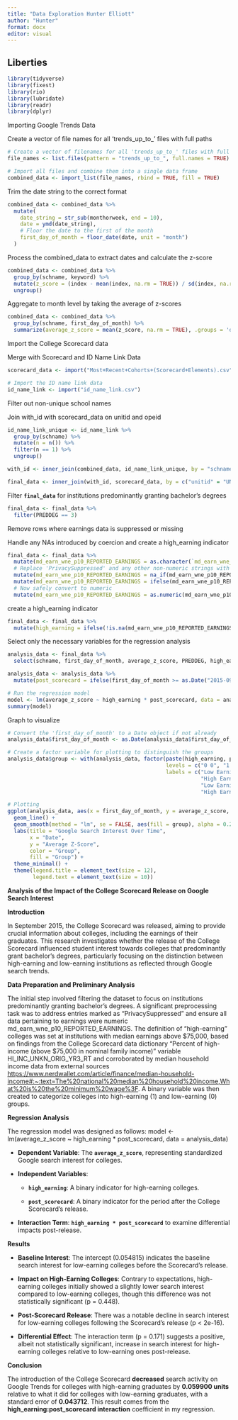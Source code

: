 ```yaml
---
title: "Data Exploration Hunter Elliott"
author: "Hunter"
format: docx
editor: visual
---
```


## 

## Liberties

```r
library(tidyverse)
library(fixest)
library(rio)
library(lubridate)
library(readr)
library(dplyr)

```

Importing Google Trends Data

Create a vector of file names for all 'trends_up_to\_' files with full paths

```r
# Create a vector of filenames for all 'trends_up_to_' files with full paths
file_names <- list.files(pattern = "trends_up_to_", full.names = TRUE)

# Import all files and combine them into a single data frame
combined_data <- import_list(file_names, rbind = TRUE, fill = TRUE)
```

Trim the date string to the correct format

```r
combined_data <- combined_data %>%
  mutate(
    date_string = str_sub(monthorweek, end = 10),
    date = ymd(date_string),
    # Floor the date to the first of the month
    first_day_of_month = floor_date(date, unit = "month")
  )
```

Process the combined_data to extract dates and calculate the z-score

```r
combined_data <- combined_data %>%
  group_by(schname, keyword) %>%
  mutate(z_score = (index - mean(index, na.rm = TRUE)) / sd(index, na.rm = TRUE)) %>%
  ungroup()
```

Aggregate to month level by taking the average of z-scores

```r
combined_data <- combined_data %>%
  group_by(schname, first_day_of_month) %>%
  summarize(average_z_score = mean(z_score, na.rm = TRUE), .groups = 'drop')
```

Import the College Scorecard data

Merge with Scorecard and ID Name Link Data

```r
scorecard_data <- import("Most+Recent+Cohorts+(Scorecard+Elements).csv")

# Import the ID name link data
id_name_link <- import("id_name_link.csv")

```

Filter out non-unique school names

Join with_id with scorecard_data on unitid and opeid

```r
id_name_link_unique <- id_name_link %>%
  group_by(schname) %>%
  mutate(n = n()) %>%
  filter(n == 1) %>%
  ungroup()

with_id <- inner_join(combined_data, id_name_link_unique, by = "schname")

final_data <- inner_join(with_id, scorecard_data, by = c("unitid" = "UNITID", "opeid" = "OPEID"))
```

Filter **`final_data`** for institutions predominantly granting bachelor's degrees

```r
final_data <- final_data %>%
  filter(PREDDEG == 3)
```

Remove rows where earnings data is suppressed or missing

Handle any NAs introduced by coercion and create a high_earning indicator

```r
final_data <- final_data %>%
  mutate(md_earn_wne_p10_REPORTED_EARNINGS = as.character(`md_earn_wne_p10-REPORTED-EARNINGS`)) %>%
  # Replace 'PrivacySuppressed' and any other non-numeric strings with NA
  mutate(md_earn_wne_p10_REPORTED_EARNINGS = na_if(md_earn_wne_p10_REPORTED_EARNINGS, "PrivacySuppressed")) %>%
  mutate(md_earn_wne_p10_REPORTED_EARNINGS = ifelse(md_earn_wne_p10_REPORTED_EARNINGS %in% c("", "NULL"), NA, md_earn_wne_p10_REPORTED_EARNINGS)) %>%
  # Now safely convert to numeric
  mutate(md_earn_wne_p10_REPORTED_EARNINGS = as.numeric(md_earn_wne_p10_REPORTED_EARNINGS))
```

create a high_earning indicator

```r
final_data <- final_data %>%
  mutate(high_earning = ifelse(!is.na(md_earn_wne_p10_REPORTED_EARNINGS) & md_earn_wne_p10_REPORTED_EARNINGS >= 75000, 1, 0))


```

Select only the necessary variables for the regression analysis

```r
analysis_data <- final_data %>%
  select(schname, first_day_of_month, average_z_score, PREDDEG, high_earning, md_earn_wne_p10_REPORTED_EARNINGS)

```

```r
analysis_data <- analysis_data %>%
  mutate(post_scorecard = ifelse(first_day_of_month >= as.Date("2015-09-01"), 1, 0))

```

```r
# Run the regression model
model <- lm(average_z_score ~ high_earning * post_scorecard, data = analysis_data)
summary(model)

```

Graph to visualize

```r
# Convert the 'first_day_of_month' to a Date object if not already
analysis_data$first_day_of_month <- as.Date(analysis_data$first_day_of_month)

# Create a factor variable for plotting to distinguish the groups
analysis_data$group <- with(analysis_data, factor(paste(high_earning, post_scorecard),
                                                  levels = c("0 0", "1 0", "0 1", "1 1"),
                                                  labels = c("Low Earning Pre-Scorecard",
                                                             "High Earning Pre-Scorecard",
                                                             "Low Earning Post-Scorecard",
                                                             "High Earning Post-Scorecard")))

# Plotting
ggplot(analysis_data, aes(x = first_day_of_month, y = average_z_score, color = group)) +
  geom_line() +
  geom_smooth(method = "lm", se = FALSE, aes(fill = group), alpha = 0.2) +
  labs(title = "Google Search Interest Over Time",
       x = "Date",
       y = "Average Z-Score",
       color = "Group",
       fill = "Group") +
  theme_minimal() +
  theme(legend.title = element_text(size = 12),
        legend.text = element_text(size = 10))
```

**Analysis of the Impact of the College Scorecard Release on Google Search Interest**

**Introduction**

In September 2015, the College Scorecard was released, aiming to provide crucial information about colleges, including the earnings of their graduates. This research investigates whether the release of the College Scorecard influenced student interest towards colleges that predominantly grant bachelor's degrees, particularly focusing on the distinction between high-earning and low-earning institutions as reflected through Google search trends.

**Data Preparation and Preliminary Analysis**

The initial step involved filtering the dataset to focus on institutions predominantly granting bachelor's degrees. A significant preprocessing task was to address entries marked as "PrivacySuppressed" and ensure all data pertaining to earnings were numeric md_earn_wne_p10_REPORTED_EARNINGS. The definition of "high-earning" colleges was set at institutions with median earnings above \$75,000, based on findings from the College Scorecard data dictionary "Percent of high-income (above \$75,000 in nominal family income)" variable HI_INC_UNKN_ORIG_YR3_RT and corroborated by median household income data from external sources <https://www.nerdwallet.com/article/finance/median-household-income#:~:text=The%20national%20median%20household%20income,What%20is%20the%20minimum%20wage%3F>. A binary variable was then created to categorize colleges into high-earning (1) and low-earning (0) groups.

**Regression Analysis**

The regression model was designed as follows: model \<- lm(average_z_score \~ high_earning \* post_scorecard, data = analysis_data)

-   **Dependent Variable**: The **`average_z_score`**, representing standardized Google search interest for colleges.

-   **Independent Variables**:

    -   **`high_earning`**: A binary indicator for high-earning colleges.

    -   **`post_scorecard`**: A binary indicator for the period after the College Scorecard's release.

-   **Interaction Term**: **`high_earning * post_scorecard`** to examine differential impacts post-release.

**Results**

-   **Baseline Interest**: The intercept (0.054815) indicates the baseline search interest for low-earning colleges before the Scorecard's release.

-   **Impact on High-Earning Colleges**: Contrary to expectations, high-earning colleges initially showed a slightly lower search interest compared to low-earning colleges, though this difference was not statistically significant (p = 0.448).

-   **Post-Scorecard Release**: There was a notable decline in search interest for low-earning colleges following the Scorecard's release (p \< 2e-16).

-   **Differential Effect**: The interaction term (p = 0.171) suggests a positive, albeit not statistically significant, increase in search interest for high-earning colleges relative to low-earning ones post-release.

**Conclusion**

The introduction of the College Scorecard **decreased** search activity on Google Trends for colleges with high-earning graduates by **0.059900 units** relative to what it did for colleges with low-earning graduates, with a standard error of **0.043712**. This result comes from the **high_earning:post_scorecard interaction** coefficient in my regression.
